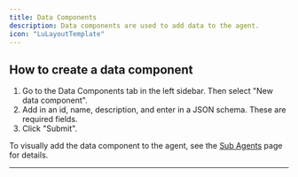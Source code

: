 ```yaml
---
title: Data Components
description: Data components are used to add data to the agent.
icon: "LuLayoutTemplate"
---
```


<Snippet file="multi-agent-framework/what-are-data-components.mdx" />

## How to create a data component

1. Go to the Data Components tab in the left sidebar. Then select "New data component".
2. Add in an id, name, description, and enter in a JSON schema. These are required fields.
3. Click "Submit".

To visually add the data component to the agent, see the [Sub Agents](/visual-builder/sub-agents#adding-data-components) page for details.

---
